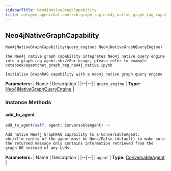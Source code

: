 ```yaml
---
sidebarTitle: Neo4jNativeGraphCapability
title: autogen.agentchat.contrib.graph_rag.neo4j_native_graph_rag_capability.Neo4jNativeGraphCapability
---
```

<h2 id="autogen.agentchat.contrib.graph_rag.neo4j_native_graph_rag_capability.Neo4jNativeGraphCapability" class="doc doc-heading">
    <code class="doc-symbol doc-symbol-heading doc-symbol-class"></code>
    <span class="doc doc-object-name doc-class-name">Neo4jNativeGraphCapability</span>
</h2>

```python
Neo4jNativeGraphCapability(query_engine: Neo4jNativeGraphQueryEngine)
```

    The Neo4j native graph capability integrates Neo4j native query engine into a graph rag agent.<br/>For usage, please refer to example notebook/agentchat_graph_rag_neo4j_native.ipynb
    
    Initialize GraphRAG capability with a neo4j native graph query engine

<b>Parameters:</b>
| Name | Description |
|--|--|
| `query_engine` | **Type:** [Neo4jNativeGraphQueryEngine](/docs/api-reference/autogen/agentchat/contrib/graph_rag/neo4j_native_graph_query_engine/Neo4jNativeGraphQueryEngine) |

### Instance Methods

<code class="doc-symbol doc-symbol-heading doc-symbol-method"></code>
#### add_to_agent

```python
add_to_agent(self, agent: ConversableAgent) -> 
```

    Add native Neo4j GraphRAG capability to a ConversableAgent.<br/>llm_config of the agent must be None/False (default) to make sure the returned message only contains information retrieved from the graph DB instead of any LLMs.

<b>Parameters:</b>
| Name | Description |
|--|--|
| `agent` | **Type:** [ConversableAgent](/docs/api-reference/autogen/ConversableAgent) |

<br />